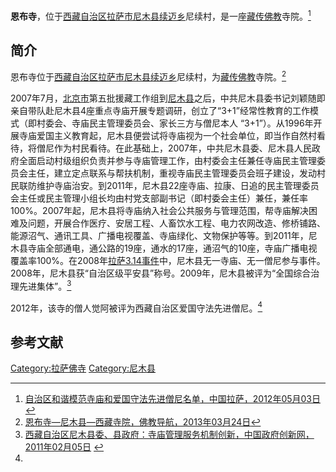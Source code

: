{{Infobox Tibetan Buddhist monastery
|name =恩布寺
|image =
|image size = 250px
|alt = 
|caption = 
|t=
|w=
|to = 
|ipa={{IPA|}}
|z=
|thdl=
|e=
|tc=恩布寺
|s=恩布寺
|p=
|m=
|k=
|pushpin_map = 
|latd =  | latm =  | lats =  | latNS = 
|longd=  | longm= | longs =| longEW = 
|iso_region = 
|map_caption = 
|mapsize = 
|location_country = 中国
|location = {{CHN}}[[西藏自治区|西藏自治区]][[拉萨市|拉萨市]][[尼木县|尼木县]]
|coordinates_display =
|founded_by = 
|date_founded =
|date_renovated =
|sect =
|mather =
|children =
|dedicated_to = 
|tulku =
|head_lama = 
|head_mgh =
|no._of_monks = 
|architecture = 
|festivals =
|footnotes = 
}}

'''恩布寺'''，位于[[西藏自治区|西藏自治区]][[拉萨市|拉萨市]][[尼木县|尼木县]][[续迈乡|续迈乡]]尼续村，是一座[[藏传佛教|藏传佛教]]寺院。<ref name=mingdan>[http://www.lasa.gov.cn/Item/38763.aspx 自治区和谐模范寺庙和爱国守法先进僧尼名单，中国拉萨，2012年05月03日] {{webarchive|url=https://web.archive.org/web/20130928220630/http://www.lasa.gov.cn/Item/38763.aspx |date=2013年09月28日 }}</ref>

==简介==
恩布寺位于[[西藏自治区|西藏自治区]][[拉萨市|拉萨市]][[尼木县|尼木县]][[续迈乡|续迈乡]]尼续村，为[[藏传佛教|藏传佛教]]寺院。<ref>[http://www.fjdh.com/ffzt/fjhy/ahsy2013/03/153630218213.html 恩布寺—尼木县—西藏寺院，佛教导航，2013年03月24日]{{Dead link|date=2018年7月 |bot=InternetArchiveBot |fix-attempted=no }}</ref>

2007年7月，[[北京市|北京市]]第五批援藏工作组到[[尼木县|尼木县]]之后，中共尼木县委书记刘颖随即亲自带队赴尼木县4座重点寺庙开展专题调研，创立了“3+1”经常性教育的工作模式（即村委会、寺庙民主管理委员会、家长三方与僧尼本人 “3+1”）。从1996年开展寺庙爱国主义教育起，尼木县便尝试将寺庙视为一个社会单位，即当作自然村看待，将僧尼作为村民看待。在此基础上，2007年，中共尼木县委、尼木县人民政府全面启动村级组织负责并参与寺庙管理工作，由村委会主任兼任寺庙民主管理委员会主任，建立定点联系与帮扶机制，重视寺庙民主管理委员会班子建设，发动村民联防维护寺庙治安。到2011年，尼木县22座寺庙、拉康、日追的民主管理委员会主任或民主管理小组长均由村党支部副书记（即村委会主任）兼任，兼任率100%。2007年起，尼木县将寺庙纳入社会公共服务与管理范围，帮寺庙解决困难及问题，开展合作医疗、安居工程、人畜饮水工程、电力农网改造、修桥铺路、能源沼气、通讯工具、广播电视覆盖、寺庙绿化、文物保护等等。到2011年，尼木县寺庙全部通电，通公路的19座，通水的17座，通沼气的10座，寺庙广播电视覆盖率100%。在2008年[[2008年藏区骚乱|拉萨3.14事件]]中，尼木县无一寺庙、无一僧尼参与事件。2008年，尼木县获“自治区级平安县”称号。2009年，尼木县被评为“全国综合治理先进集体”。<ref name=chuangxin>[http://www.chinainnovations.org/Item.aspx?id=24108 西藏自治区尼木县委、县政府：寺庙管理服务机制创新，中国政府创新网，2011年02月05日] {{webarchive|url=https://web.archive.org/web/20170415201059/http://www.chinainnovations.org/Item.aspx?id=24108 |date=2017年04月15日 }}</ref>

2012年，该寺的僧人觉阿被评为西藏自治区爱国守法先进僧尼。<ref name=mingdan/>

==参考文献==
{{reflist}}

{{拉萨地标}}
[[Category:拉萨佛寺|Category:拉萨佛寺]]
[[Category:尼木县|Category:尼木县]]